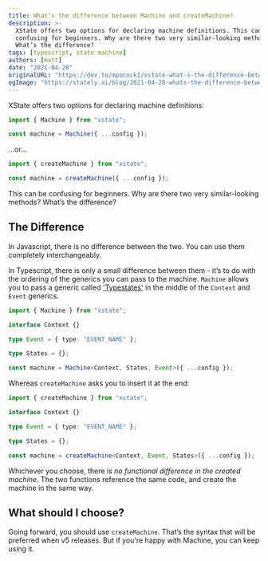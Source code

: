 ```yaml
---
title: What’s the difference between Machine and createMachine?
description: >-
  XState offers two options for declaring machine definitions. This can be
  confusing for beginners. Why are there two very similar-looking methods?
  What’s the difference?
tags: [typescript, state machine]
authors: [matt]
date: "2021-04-28"
originalURL: "https://dev.to/mpocock1/xstate-what-s-the-difference-between-machine-and-createmachine-15h1"
ogImage: "https://stately.ai/blog/2021-04-28-whats-the-difference-between-machine-and-createmachine.png"
---
```


XState offers two options for declaring machine definitions:

```ts
import { Machine } from "xstate";

const machine = Machine({ ...config });
```

…or…

```ts
import { createMachine } from "xstate";

const machine = createMachine({ ...config });
```

This can be confusing for beginners. Why are there two very similar-looking methods? What’s the difference?

<!--truncate-->

## The Difference

In Javascript, there is no difference between the two. You can use them completely interchangeably.

In Typescript, there is only a small difference between them - it’s to do with the ordering of the generics you can pass to the machine. `Machine` allows you to pass a generic called ['Typestates'](https://xstate.js.org/docs/guides/typescript.html#typestates) in the middle of the `Context` and `Event` generics.

```ts
import { Machine } from "xstate";

interface Context {}

type Event = { type: "EVENT_NAME" };

type States = {};

const machine = Machine<Context, States, Event>({ ...config });
```

Whereas `createMachine` asks you to insert it at the end:

```ts
import { createMachine } from "xstate";

interface Context {}

type Event = { type: "EVENT_NAME" };

type States = {};

const machine = createMachine<Context, Event, States>({ ...config });
```

Whichever you choose, there is _no functional difference in the created machine_. The two functions reference the same code, and create the machine in the same way.

## What should I choose?

Going forward, you should use `createMachine`. That’s the syntax that will be preferred when v5 releases. But if you're happy with Machine, you can keep using it.
